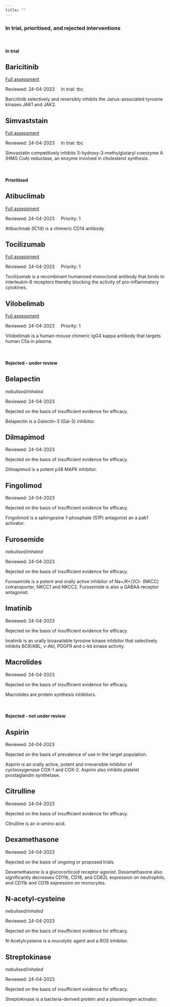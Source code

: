 ```yaml
---
title: ""
---
```


### In trial, prioritised, and rejected interventions

<br />

#### In trial

::: {.callout-tip icon="false" collapse="true"}
## Baricitinib

[Full assessment](drugs/baricitinib.qmd)

Reviewed:  24-04-2023 \ \ \ \ In trial:  tbc

Baricitinib selectively and reversibly inhibits the Janus-associated tyrosine kinases JAK1 and JAK2.
:::

::: {.callout-tip icon="false" collapse="true"}
## Simvaststain

[Full assessment](drugs/simvastatin.qmd)

Reviewed:  24-04-2023 \ \ \ \ In trial:  tbc

Simvastatin competitively inhibits 3-hydroxy-3-methylglutaryl coenzyme A (HMG CoA) reductase, an enzyme involved in cholesterol synthesis.
:::

<br />

#### Prioritised

::: {.callout-caution icon="false" collapse="true"}
## Atibuclimab

[Full assessment](drugs/atibuclimab.qmd)

Reviewed:  24-04-2023 \ \ \ \ Priority:  1

Atibuclimab (IC14) is a chimeric CD14 antibody
:::

::: {.callout-caution icon="false" collapse="true"}
## Tocilizumab

[Full assessment](drugs/tocilizumab.qmd)

Reviewed:  24-04-2023 \ \ \ \ Priority:  1

Tocilizumab is a recombinant humanised monoclonal antibody that binds to interleukin-6 receptors thereby blocking the activity of pro-inflammatory cytokines.
:::

::: {.callout-caution icon="false" collapse="true"}
## Vilobelimab

[Full assessment](drugs/vilobelimab.qmd)

Reviewed:  24-04-2023 \ \ \ \ Priority:  1

Vilobelimab is a human-mouse chimeric IgG4 kappa antibody that targets human C5a in plasma.
:::

<br />

#### Rejected - under review

::: {.callout-important icon="false" collapse="true"}
## Belapectin 

*nebulised/inhaled*

Reviewed:  24-04-2023

Rejected on the basis of insufficient evidence for efficacy.

Belapectin is a Galectin-3 (Gal-3) inhibitor.
:::

::: {.callout-important icon="false" collapse="true"}
## Dilmapimod

Reviewed:  24-04-2023

Rejected on the basis of insufficient evidence for efficacy.

Dilmapimod is a potent p38 MAPK inhibitor.
:::

::: {.callout-important icon="false" collapse="true"}
## Fingolimod

Reviewed:  24-04-2023

Rejected on the basis of insufficient evidence for efficacy.

Fingolimod is a sphingosine 1-phosphate (S1P) antagonist an a pak1 activator.
:::

::: {.callout-important icon="false" collapse="true"}
## Furosemide

*nebulised/inhaled*

Reviewed:  24-04-2023

Rejected on the basis of insufficient evidence for efficacy.

Furosemide is a potent and orally active inhibitor of Na+/K+/2Cl- (NKCC) cotransporter, NKCC1 and NKCC2. Furosemide is also a GABAA receptor antagonist.
:::

::: {.callout-important icon="false" collapse="true"}
## Imatinib

Reviewed:  24-04-2023

Rejected on the basis of insufficient evidence for efficacy.

Imatinib is an orally bioavailable tyrosine kinase inhibitor that selectively inhibits BCR/ABL, v-Abl, PDGFR and c-kit kinase activity.
:::

::: {.callout-important icon="false" collapse="true"}
## Macrolides

Reviewed:  24-04-2023

Rejected on the basis of insufficient evidence for efficacy.

Macrolides are protein synthesis inhibitors. 
:::

<br />

#### Rejected - not under review

::: {.callout-important icon="false" collapse="true"}
## Aspirin

Reviewed:  24-04-2023

Rejected on the basis of prevalence of use in the target population.

Aspirin is an orally active, potent and irreversible inhibitor of cyclooxygenase COX-1 and COX-2. Aspirin also inhibits platelet prostaglandin synthetase. 
:::

::: {.callout-important icon="false" collapse="true"}
## Citrulline

Reviewed:  24-04-2023

Rejected on the basis of insufficient evidence for efficacy.

Citrulline is an α-amino acid.
:::

::: {.callout-important icon="false" collapse="true"}
## Dexamethasone

Reviewed:  24-04-2023

Rejected on the basis of ongoing or proposed trials.

Dexamethasone is a glucocorticoid receptor agonist. Dexamethasone also significantly decreases CD11b, CD18, and CD62L expression on neutrophils, and CD11b and CD18 expression on monocytes. 
:::

::: {.callout-important icon="false" collapse="true"}
## N-acetyl-cysteine

*nebulised/inhaled*

Reviewed:  24-04-2023

Rejected on the basis of insufficient evidence for efficacy.

N-Acetylcysteine is a mucolytic agent and a ROS inhibitor.
:::

::: {.callout-important icon="false" collapse="true"}
## Streptokinase

*nebulised/inhaled*

Reviewed:  24-04-2023

Rejected on the basis of insufficient evidence for efficacy.

Streptokinase is a bacteria-derived protein and a plasminogen activator.
:::








